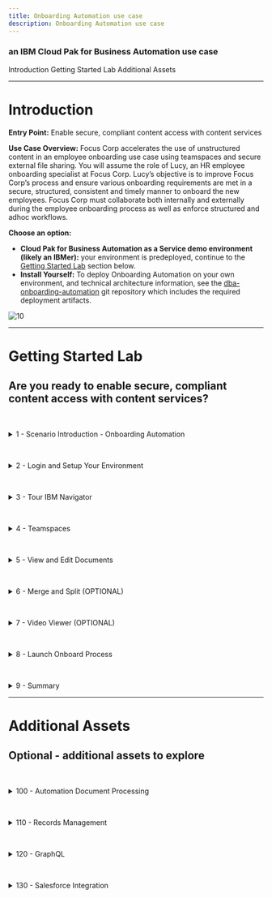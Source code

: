 ```yaml
---
title: Onboarding Automation use case
description: Onboarding Automation use case
---
```


### an IBM Cloud Pak for Business Automation use case

<AnchorLinks>
  <AnchorLink>Introduction</AnchorLink>
  <AnchorLink>Getting Started Lab</AnchorLink>
  <AnchorLink>Additional Assets</AnchorLink>
</AnchorLinks>

***

# Introduction

**Entry Point:** Enable secure, compliant content access with content services

**Use Case Overview:** Focus Corp accelerates the use of unstructured content in an employee onboarding use case using teamspaces and secure external file sharing. You will assume the role of Lucy, an HR employee onboarding specialist at Focus Corp. Lucy’s objective is to improve Focus Corp’s process and ensure various onboarding requirements are met in a secure, structured, consistent and timely manner to onboard the new employees.  Focus Corp must collaborate both internally and externally during the employee onboarding process as well as enforce structured and adhoc workflows. 

**Choose an option:**

  * **Cloud Pak for Business Automation as a Service demo environment (likely an IBMer):** your environment is predeployed, continue to the [Getting Started Lab](#getting-started-lab) section below.
  * **Install Yourself:** To deploy Onboarding Automation on your own environment, and technical architecture information, see the <a href="https://github.com/ibm-cloud-architecture/dba-onboarding-automation" target="_blank">dba-onboarding-automation</a> git repository which includes the required deployment artifacts.

 ![10](./images/010-Intro-OnboardingAutomation.png)

***

# Getting Started Lab

## Are you ready to enable secure, compliant content access with content services?

<a name="lab-section-1"></a>
<br/>
<details>
<summary>1 - Scenario Introduction - Onboarding Automation</summary>

<br/>

**Use Case Overview**

<br/>

Employee applicant (John Doe) submitted an employee application and interview video along with other materials as part of the employment application process.  During this process, HR processors initially reviewed the employment application making comments and annotations on the document along with entering video bookmarks, allowing additional reviewers to quickly locate key responses.  Lucy along with other reviewers are able to review all the information and documents pertaining to applicant John Doe in the teamspace in a consistent and secure manner using an intuitive user-interface. Some of the information such as the applicant's SSN is available on some of the documents but they are redacted so that only reviewers with the approrprate permission are able to see the redacted content.  The use of video bookmarks also allows Lucy to quickly jump to key sections of the the video without necessarily having to watch the entire video.  Finally, you are able to integrate with IBM Business Automation Workflow to launch additional manual and automated processes.

<br/>

**Discovery Map**

<br/>

![1](./images/DiscoveryMap.png)

<br/>

[Go to top](#lab-section-1) | [Go to Getting Started Lab](#getting-started-lab)
</details>

<a name="lab-section-2"></a>
<br/>
<details>
<summary>2 - Login and Setup Your Environment</summary>

<br/>

<a name="lab-section-2a"></a>
<br/>
<details>
<summary style="margin-left: 40px">Option 2A - Are you using a Cloud Pak for Business Automation as a Service demo environment (likely an IBMer)?</summary>

<br/>

<p style="margin-left: 40px">

1. Standard Users, once your account administrator completes the below setup and provides you access, please continue.
1. Administrator Users, expand the following section to access additional steps to setup access for yourself and others in your environment:

</p>

<br/>

<a name="lab-section-2aa"></a>
<br/>
<details>
<summary style="margin-left: 80px">Additional on Cloud Administrator Setup</summary>

<p style="margin-left: 80px">

<br/>

1. Login to your Cloud Pak for Business Automation as a Service demo environment <a href="http://automationcloud.ibm.com" target="_blank">here</a> to access your portal.
1. Open the menu in the upper left.
1. Under **Administer subscriptions**, click **Access management**.
1. Locate or search for your user and ensure all environments (Development and so on) are activated.
1. Click the pencil icon on the right side of your user row and ensure the appropriate roles are selected (below is an example set of roles).
1. Repeat this process for all users that need access using the below for reference.

</p>

<br/>

<p style="margin-left: 80px">

<Row>
<Column colLg={4} colMd={4}>

**All User Access Roles**

![2](./images/required-roles.png)
<br/>

</Column>
<Column colLg={4} colMd={4}>

**All Administrator Roles**

![2](./images/all-admin-roles.png)
<br/>

</Column>
</Row>

</p>

<br/>

<p style="margin-left: 80px">

[Go to top](#lab-section-2aa) | [Go to Getting Started Lab](#getting-started-lab)

</p>

</details>

> Standard Users, continue here...

<p style="margin-left: 40px">

3. Login to your Cloud Pak for Business Automation as a Service demo environment <a href="http://automationcloud.ibm.com" target="_blank">here</a> to access your portal.
4. Open the menu in the upper left
5. Select **Production** and then **Run**

<br/>

![11](./images/001c-Portal.png)

<br/>

6. Click the **Business Automation Apps** tile to launch the Business Automation Navigator desktop

<br/>

![11](./images/001d-Portal.png)

<br/>


7. Wait for the desktop to load in a new browser window/tab (it can take some time)
8. Start by reviewing the available demos, they all represent a business automation use case so you can easily get started.

<br/>

![11](./images/001b-BAN.png)

<br/>

6. When ready, click the green **Onboarding Automation** button to launch the demo.

<br/>

![13](./images/Application01.png)

<br/>

7. Check the tabs to learn more about the demo
1. **Storyboard**
1. **Discovery Map**

<br/>

![13](./images/Application02-Tabs.png)

<br/>

8. Navigate to the **Run the demo!** tab and then click on the picture of the **Lucy - HR Employee Onboarding Specialist**

<br/>

![13](./images/Application03-Lucy.png)

<br/>

[Go to top](#lab-section-2a) | [Go to Getting Started Lab](#getting-started-lab)
</p>
</details>

<br/>

<a name="lab-section-2b"></a>
<br/>
<details>
<summary style="margin-left: 40px">Option 2B - Are You Using Your Own Environment (not an on Cloud trial/demo)?</summary>

<br/>

<p style="margin-left: 40px">

1. Standard Users, once your account administrator completes the below setup and provides you access, please continue.
1. Administrator Users, expand the following section to access additional information to setup access for yourself and others in your environment:

<br/>

</p>

<details>
<summary style="margin-left: 80px">Additional Administrator Setup For Your Own Environment</summary>

<p style="margin-left: 80px">

<br/>

See the <a href="https://github.com/ibm-cloud-architecture/dba-onboarding-automation" target="_blank">dba-onboarding-automation</a> git repository to deploy on your own platform.

</p>

<br/>

</details>

> Standard Users, continue here...

<p style="margin-left: 40px">

1. Ask your administrator for the URL to the desktop in Business Automation Navigator and your login credentials
2. Wait for the desktop to load in a new browser window/tab (it can take some time) and log in

<br/>

![11](./images/001b-BAN.png)

<br/>

3. Start by reviewing the available demos, they all represent a business automation use case so you can easily get started.
4. When ready, click the **Onboarding Automation** tile to launch the use case

</p>

> Please continue to the next section...

<p style="margin-left: 40px">

[Go to top](#lab-section-2b) | [Go to Getting Started Lab](#getting-started-lab)

</p>

</details>

<br/>

[Go to top](#lab-section-2) | [Go to Getting Started Lab](#getting-started-lab)
</details>

<a name="lab-section-3"></a>
<br/>
<details>
<summary>3 - Tour IBM Navigator</summary>

#### IBM Navigator is a desktop for an organization's workers to find and organize information.

<br/>

You are now a Human Resources (HR) Onboarding Specialist, Lucy, at Focus Corp reviewing an applicant, John Doe, for employment. As an onboarding specialist, Lucy will use the IBM Navigator user interface to review content submitted by John such as the employment application and interview video.

<br/>

Let's take a quick tour of the **IBM Navigator** user interface.

<br/>

1. Click on the navigation menu icon in the upper left corner of the screen

<br/>

The navigation menu icon (also commonly referred to as the hamburger icon) is used to access the navigation menu and features such as **Browse**, **Search**, **Share**, **Teamspaces**, **Work**, **Cases** and **Reports**.  Additional features can also be added using plugins.  This interface including the the top banner, list of features and menu options are configurable through the use of desktops.

<br/>

Note: The **Reports** feature is used for Records Management.  Records Management related activities such as declaring a record can be done automatically and also manually using the **Browse** feature.  The **Work** and **Cases** feature show workflow tasks assigned to the user and case manager activities (respectively)

<br/>

 ![13](./images/100-Navigator-Hamburger.png)

<br/>

2. Click the **Browse** feature

<br/>

 ![44](./images/100-Navigator-BrowseFeature.png)

<br/>

You are now viewing a repository called **Corporate Operations** which is an **IBM FileNet Content Manager** repository. You can also access other repositories and perform cross-repository searches using **CM8** (IBM Content Manager), **CMOD** (IBM Content Manager OnDemand), **Box®** and **CMIS** (Content Management Interoperability Services) compliant repositories like **Alfresco® ** and **Microsoft SharePoint®** On-Premises.

<br/>

3. From the folder structure on the left side of the screen, traverse and click on the **Focus Corp Docs / Human Resources / Onboarded Employees** folder representing content for onboarded employees.

<br/>

 ![13](./images/110c-Navigator-OnboardedEmployees.png)

<br/>

As shown the diagram above, the center or content area of the screen shows the selected content which may also be used to traverse the folder structure.  Additionally, the top of the content area displays the full folder structure of the selected content.

<br/>

4.  Click on the **Selena Swift** checkbox as shown in the diagram below.

<br/>

Please note that the folder can be selected by either clicking on the checbox -OR- by clicking on the folder row.  Clicking on the folder name text will select the folder and additionally traverse into the folder.

<br/>

 ![13](./images/115-Navigator-SelenaSwift.png)

<br/>

For onboarded employee – **Selena Swift**, you can see custom folder properties such as the **First Name**, **Last Name**, **Employee ID**, **Onboarded** status and **Hire Date**.

<br/>

5. Navigate to the **Focus Corp Docs / Human Resources / Onboarded Employees / Selena Swift / Employee Packet** folder and then click on the checkbox for the first document.  Next, in the upper-right corner, select the different **Views** (**Details**, **Magazine**, **Filmstrip**).  As shown in the diagram below, the **Details** view is shown as the default view.

<br/>

 ![13](./images/120c-Navigator-EmployeePacket.png)

<br/>

In our example, Focus Corp maintains an **Employee Packet** folder that contains new employee info documents such as the **Confidentially Agreement** and **Employee Manual**.  In the **Details** view, you are able to see the thumbnail and properties of the selected content.

<br/>

6. Select the **Magazine** view

<br/>

 ![13](./images/121-Navigator-Magazine.png)

<br/>

In the **Magazine** view, you can now see the same content along with social features such as **Likes**, **Tags**, **Downloads** and **Comments**.

<br/>

7. Select the **Filmstrip** view.  The **Filmstrip** view is very useful for looking at media such pictures.  Select the **Photos** folder below the **Employee Packet** folder and then select each picture document.

<br/>

 ![13](./images/122-Navigator-Filmstrip.png)

<br/>

[Go to top](#lab-section-3) | [Go to Getting Started Lab](#getting-started-lab)
</details>

<a name="lab-section-4"></a>
<br/>
<details>
<summary>4 - Teamspaces</summary>

#### Let’s now look at teamspaces.  Teamspaces represent a focused view of the relevant folders, documents and searches that a team needs to complete their tasks.

<br/>

Our use case scenario revolves around Lucy reviewing an existing teamspace for employee applicant John Doe.  Typicaly, the teamspace would have already been created, processed and reviewed by a few HR processors before reaching Lucy to further review and approve the applicant for onboarding.  In this section, you first create an employee onboarding teamspace for the employee applicant John Doe.  Next, you will review how a teamspace is used once it is created.

<br/>

<a name="lab-section-41"></a>
<br/>
<details>
<summary style="margin-left: 40px">4.1 - Create Teamspace</summary>
<p style="margin-left: 40px">

<br/>

An **Employee Onboarding** teamspace template should already be available.  If not or if you want to learn more about creating teamspace template, please proceed to the next section below.  Otherwise, proceed to section **4.1.2 - Teamspace Builder**.

<br/>

</p>

<a name="lab-section-411"></a>
<br/>
<details>
<summary style="margin-left: 80px">4.1.1 - Teamspace Template Builder</summary>
<p style="margin-left: 80px">

<br/>

This section covers the creation of a teamspace template using the teamspace template builder.

<br/>

The use of teamspace templates allows for the configuration of the folder hierarchy, documents, search templates, and security in a user-friendly wizard interface which can then be used to create teamspaces in a timely, secure and consistent manner.

<br/>

1. From the navigation menu, click on **Teamspaces**

 ![13](./images/additional-assets/teamspace-template/100-Teamspace-Feature.png)

<br/>
<br/>

2. Click on the **Templates** tab and then click on **New Template**

 ![13](./images/additional-assets/teamspace-template/110-New-Teamspace-Template.png)

<br/>

As shown in the diagram below, the **Teamspace Template Builder** is displayed.

<br/>

The teamspace template builder uses a wizard-driven user interface that guides you through the following steps:
- Define Teamspace Template
- Select Searches
- Select Classes or Entry Templates
- Folders and Documents Tree
- Select Roles

<br/>

 ![13](./images/additional-assets/teamspace-template/120-Template-Builder.png)

<br/>
<br/>

3. Teamspace Template Builder - Step 1 - Define Teamspace Template

<br/>

Enter a value for the **Template name** and **Template description**.  If you are using a shared environment and plan to share the template, please select a value that distinguishes your template from others. In the diagram below, a generic template name and description is used for the employee onboarding use case and specified not to share the template.

<br/>

At this point, you can continue to the next step by clicking on the **Next** button for the remaining configuration items (searches, classes/entry templates, folders/documents and roles).  At any point, you can complete the configuration of the template by clicking on the **Finish** button and optionally edit the configuration at a later time.

<br/>

When complete, click on the **Next** button to continue to the next step.

<br/>

 ![13](./images/additional-assets/teamspace-template/130-Define-Teamspace-Template.png)

<br/>
<br/>

4. Teamspace Template Builder - Step 2 - Select Searches

<br/>

You will not specify any searches for the teamspace, click the **Add** button to continue to the next step

<br/>

 ![13](./images/additional-assets/teamspace-template/140b-Select-Searches.png)

<br/>
<br/>

5. Teamspace Template Builder - Step 3 - Select Classes or Entry Templates

<br/>

This steps specifies either document classes or entry templates that can be used to store documents into the teamspace.  Configure this step using the class or entry template based on your use case.  As shown in the diagram below, first click the option for **Use entry templates to add documents**.  Select the **Employee Onboarding - Application** and the **Employee Onboarding - Document** entry templates.  Finally, click on the **Add** button and then the **Next** button to continue to the next step.

<br/>

 ![13](./images/additional-assets/teamspace-template/150-Select-Entry-Template.png)

<br/>

Please note that the **Employee Onboarding - Application** entry template uses the **Employment Application** document class and the **Employee Onboarding - Document** entry template uses the default **Document** class.  If these entry templates are not available, either create them or simply select the other option of **Use classes to add documents** and specify the **Document** class and the **Employee Application** class.

<br/>
<br/>

6. Teamspace Template Builder - Step 4 - Folders and Documents Tree

<br/>

Click **New Folder** and then build the folder structure shown below or create your own custom folder structure.  To add a document to a folder, click on the **Add Document** button and add a document.  When complete, click on the **Next** button to continue to the last step.

<br/>

 ![13](./images/additional-assets/teamspace-template/160-Folders-Documents-Tree.png)

<br/>

This step configures the folder structure that should be used for the teamspace.  Additionally, documents can be added to the folder(s).  The use of a common folder structure and default documents provides a consistent process so that any teamspaces created with this template uses a consistent and standardized folder hierarchy and documents.

<br/>
<br/>

7. Teamspace Template Builder - Step 5 - Select Roles

<br/>

This steps allows us to create any custom roles for the template which can also be shared with other templates.  Click on **New Role** and then specify the **Role name** and **Role description**.  Next, set the desired permissions on the role.  To share the role with other templates, click on **Make Available**.  Click on the **Finish** button to complete the setup of the teamspace template. The teamspace template can be updated at a later time if desired.

<br/>

 ![13](./images/additional-assets/teamspace-template/170b-Select-Roles.png)

<br/>

The teamspace template is now complete, please refer to the next section **Teamspace Builder** to create a teamspace from this template.

<br/>

[Go to top](#lab-section-4) | [Go to Getting Started Lab](#getting-started-lab)

<br/>

</p>

</details>

<br/>

<a name="lab-section-412"></a>
<br/>
<details>
<summary style="margin-left: 80px">4.1.2 - Teamspace Builder</summary>
<p style="margin-left: 80px">

<br/>

This section covers how to create a teamspace from the **Employee Onboarding Teamspace** template that was created in the section above.

<br/>

Download the items below, you will use this later to add the employment application document into the teamspace
* Employment Appplication - [Focus Corp - Employment Application.pdf](https://github.com/ibm-cloud-architecture/dba-onboarding-automation/raw/main/content-services/sample-documents/Focus%20Corp%20-%20Employment%20Application.pdf)
* Interview Video - <a href="https://ibm.box.com/s/wrg8tk9cx7bi4g23wjk19esxi1rmnl8l" target="_blank">Focus Corp - Video Interview - John Doe - KT.mp4</a>

<br/>

1. From the navigation menu, click on **Teamspaces**

 ![13](./images/additional-assets/teamspace-template/100-Teamspace-Feature.png)

<br/>

2. Click on the **Teamspaces** tab and then click on **New Teamspace**

 ![13](./images/additional-assets/teamspace-template/200b-New-Teamspace.png)

<br/>

As shown in the diagram below, the **Teamspace Builder** is displayed.

<br/>

Similiar to the **Teamspace Template Builder**, the **Teamspace Builder** uses a wizard-driven user interface that guides you through the following steps:
- Define Teamspace
- Select Searches
- Select Classes or Entry Templates
- Folders and Documents Tree
- Select Users

<br/>

 ![13](./images/additional-assets/teamspace-template/210-Teamspace-Builder.png)

<br/>

3. Teamspace Builder - Step 1 - Define Teamspace

<br/>

Enter a value for the **Template name** and **Template description**.  If you are using a shared environment, please select a value that distinguishes your teamspace from others. Next, select the **Employee Onboarding** template or the teamspace template that was created in the section above.

<br/>

When complete, review the information after the diagram below and then click on the **Next** button to continue to the next step.

<br/>

![13](./images/additional-assets/teamspace-template/220-Define-Teamspace.png)

<br/>

You can directly build the teamspace or you can specify the teamspace template that contains some predefined configuration settings.  Using the template allows us to consistently build the teamspace ensuring the proper folder, documents, searches and roles are configured for every new project. At the same time, you are also able to slightly modify these settings as you create the teamspace for any additional configuration that may be needed for the specific teamspace.

<br/>

At this point, you can continue to the next step by clicking on the **Next** button for the remaining configuration items (searches, classes/entry templates, folders/documents and roles).  At any point, you can complete the configuration of the template by clicking on the **Finish** button and optionally edit the configuration at a later time.

<br/>

When complete, click on the **Next** button to continue to the next step.

<br/>

4. Teamspace Builder - Step 2 - Select Searches

<br/>

Any saved searches that were included in the teamspace template should be listed in the **Selected searches** area.  If desired, add any searches that you would like to be included in the teamspace.  When complete, click the **Next** button to continue to the next step.

<br/>

![13](./images/additional-assets/teamspace-template/230-Select-Searches.png)

<br/>

5. Teamspace Builder - Step 3 - Select Classes or Entry Templates

<br/>

Click the **Next** button

<br/>

![13](./images/additional-assets/teamspace-template/240-Select-Entry-Templates.png)

<br/>

This step identifies the classes or entry templates that were configured with the teamspace template.  Any document classes or entry templates that were included in the teamspace template should be listed in the **Selected Classes / Entry Templates** area.

<br/>

6a. Teamspace Builder - Step 4a - Folders and Documents Tree

<br/>

As shown below, the folder structure and associated documents were automatically created based on the teamspace template. In this step, you will add the [Employment Application](https://github.com/ibm-cloud-architecture/dba-onboarding-automation/raw/main/content-services/sample-documents/Focus%20Corp%20-%20Employment%20Application.pdf) into **Application** folder.

<br/>

Right-click on the **Application** folder and click on **Add Document from Local Drive**

<br/>

![13](./images/additional-assets/teamspace-template/250-Add-Application.png)

<br/>

6b. Teamspace Builder - Step 4b - Folders and Documents Tree - Add Document - Employment Application

<br/>

As shown in the diagram below, enter the following:
  1. Entry template - **Employee Onboarding - Application**
  1. What do you want to save? - **Local document**
  1. Choose Files - **Focus Corp - Employment Application.pdf**
  1. First Name - **John**
  1. Last Name - **Doe**
  1. Application Date - select any date

<br/>

When complete, click on the **Add** button

<br/>

![13](./images/additional-assets/teamspace-template/255-Add-Document.png)

<br/>

6c. Teamspace Builder - Step 4c - Folders and Documents Tree - Add Document - Interview Video

<br/>

Using the same process as the step above, add the <a href="https://ibm.box.com/s/wrg8tk9cx7bi4g23wjk19esxi1rmnl8l" target="_blank">Interview Video</a> into the **Application / Video Interview** folder.

<br/>

As shown in the diagram below, enter the following:
  1. File name: Choose Files - **Focus Corp - Video Interview - John Doe - KT.mp4**
  1. Class - **Document**

<br/>

When complete, click on the **Add** button

<br/>

![13](./images/additional-assets/teamspace-template/258-Add-Video.png)

<br/>

7. Teamspace Builder - Step 5 - Select Users

<br/>

As shown in the diagram below, your user name should be identified as an owner of the teamspace.  To add yourself to another role, click on a role in the **Available roles** area.  To add additional users to the teamspace, click on **Add Users and Groups...** and add any additional users or groups to the teamspace.

<br/>

When complete, click the **Finish** button to complete the setup of your teamspace.

<br/>

![13](./images/additional-assets/teamspace-template/260-Teamspace-Users.png)

<br/>

[Go to Teamspace Builder](#lab-section-412) | [Go to Getting Started Lab](#getting-started-lab)
</p>
</details>

<br/>

<p style="margin-left: 40px">

[Go to Create Teamspace](#lab-section-4) | [Go to Getting Started Lab](#getting-started-lab)
</p>
</details>

<br/>

<a name="lab-section-42"></a>
<br/>
<details>
<summary style="margin-left: 40px">4.2 - Review Teamspace</summary>

<p style="margin-left: 40px">

<br/>

1. From the navigation menu, select **Teamspaces**

<br/>

 ![13](./images/200-Teamspace-Feature.png)

<br/>

A list of teamspaces should be displayed. In the diagram below, the  **Employee Onboarding - John Doe** teamspace is highlighted.

<br/>

 ![13](./images/210-Teamspaces.png)
> Note: Please use the teamspace that was created in **4.1.2 - Teamspace Builder**.  Let's refer to this as **your teamspace** going forward.

<br/>

2. Locate your teamspace and right-click on it and select **Modify**, **Roles**

<br/>

 ![13](./images/220-Teamspace-Roles.png)

<br/>

A teamspace can be configured with custom roles for granular security permissions.  Clicking on a role allows you to view and manage the security permissions of the role.  In the diagram below, the **HR - Human Resources** custom role and associated permission are shown.  The **Team** tab can also be selected to view and manage users/groups assigned to the role.

<br/>

 ![13](./images/230-Teamspace-Roles-Security.png)

<br/>

3. Click **Cancel** to exit the **Modify Teamspace** screen

<br/>

4. You are now back at the list of teamspaces, click on your teamspace name to view it

<br/>

 ![13](./images/210-Teamspaces.png)

<br/>

As shown in the digram below, this is the teamspace - note the three sections on the left side of the screen for **Browse** to manage content, **Search** to manage saved searches, **Team** to view members of the teamspace.

<br/>

Note the folder structure in the **Browse** section, this and the associated documents were automatically created using the teamspace template.

<br/>

The middle/main section of the screen displays the content selected in the **Browse** and **Search** section. As shown in the diagram above, the **Application** folder is selected in the **Browse** section with the contents of the folder displayed in the main section.

<br/>

On the right side of the screen, you will see a thumbnail of the document selected in the main section along with a **Properties** section showing the custom document properties associated with the document (**First Name**, **Last Name**, **Application Date**) along with the document **System Properties**.

<br/>

 ![13](./images/240-Teamspace-View.png)

<br/>

[Go to Review Teamspace](#lab-section-42) | [Go to Getting Started Lab](#getting-started-lab)
</p>
</details>

<br/>

[Go to top](#lab-section-4) | [Go to Getting Started Lab](#getting-started-lab)
</details>

<a name="lab-section-5"></a>
<br/>
<details>
<summary>5 - View and Edit Documents</summary>

<br/>

Continuing from the previous **Review teamspace** section, let's now review how to view and edit documents.
> Note: Use the application document (**Focus Corp - Employment Application.pdf**) that was added to the teamspace in section **2 - Login and Setup Your Environment - Setup Instructions - Add employment application document**.  This document represents the employee applicant's employment application and also contains an I9 document which will you split into a second document using the **Merge and Split** option.

1. From the **Teamspace**, click on the application document (Focus Corp - Employment Application.pdf)

<br/>

 ![13](./images/300-Application-Document.png)

<br/>

2. Review the different areas of the viewer including the various tools/icons as shown in the diagram below.

<br/>

> Note: Hovering the mouse over each tool will displays a tool tip identifying the purpose of the tool.

<br/>

 ![13](./images/300-Viewer-Overview.png)

<br/>

3.  From view settings area of the screen, click on the **Fit to window** icon to fit a full page of the document in the display

 ![13](./images/310b-Viewer-Fit.png)

<br/>

As displayed in the diagram above, the page should now fit in the display window.  You can now see the full page of the document including all the redactions and annotations on the first page.  Annotations allow you to mark up a document with items such as lines, rectangles, redactions, text, highlights, sticky notes, pencil and stamps.  Each annotation has security permissions and includes the user and timestamp the annotation was created/modified.

> Note: the annotations displayed in the steps below may not be present if you did not create them when you added the document to the teamspace. If so, use the diagram to identify what would have displayed and optionally create the annotation identified in the step.  Otherwise, simply ignore the step and continue to the next step.

<br/>

4. For each redaction and annotation, hover the mouse over the item to see who created the item and the creation timestamp.

<br/>

 ![13](./images/315-Viewer-Timestamp.png)

<br/>
<br/>

5. Right-click on a redaction then select the first option which is **Select redaction reason**

<br/>

 ![13](./images/320b-Viewer-Redaction-Reason.png)

<br/>

As displayed in the diagram above, the reason for the redaction is displayed and can also be set to a different reason if desired.  Redaction Reasons use role-based security so that only users within a configured role can see behind the redaction and/or manage the redaction. Additionally, data capture/processing solutions can be configured to automatically redact values such as a Social Security Number and associate with the redaction reason.

<br/>
<br/>

6. Click **Cancel** to exit out of the **Select Redaction Reason** dialog window.

<br/>
<br/>

7. On the application document, locate the yellow sticky note on the document and either double-click on the sticky note -OR- right-click on the sticky note and then click on the second menu option for **Edit text**

<br/>

 ![13](./images/330b-Sticky-Note.png)

<br/>

As displayed in the diagram above, the text for the **Sticky note** annotation is displayed along with the creation/modified timestamp. With appropriate security, you are also able to modify the text.  The **Sticky note** in the annotation toolbar is also identified in the diagram if you want to create a new **Sticky note** annotation.

<br/>

To the right of the **Sticky note** annotation on the application document, there is also a **Text** annotation to display text without having to open the annotation.

<br/>
<br/>

8. In the upper-right corner of the viewer, click on the **View Comments** icon

<br/>

 ![13](./images/340b-Doc-Comment.png)

<br/>

As displayed in the diagram above, any existing document comments are displayed here.  The **Filter** box can be used to search for a specific comment.  A new comment can be added by entering text at the bottom of the viewer and then pressing the **Enter** button. If the user has appropriate security, existing comments can be edited or deleted by right-clicking on a comment and then clicking on the **Edit** or **Delete** option as shown in the diagram above.

<br/>

Additionally, document comments can be added directly from the document by right-clicking on the document and then selecting the **Properties** menu option.

<br/>

When complete, click on the **View Comments** icon at the top of the viewer to toggle out of the **View Comments** mode.

<br/>
<br/>

9. After exiting the **View Comments** mode, review the existing **Stamp** annotations and enter a new **Stamp** annotation by clicking on the **Stamp** annotation in the **Annotations** bar area on the right side of the viewer. Next, click on the **Approved** annotation icon and then click where you want the annotation to be located on the document.

<br/>

 ![13](./images/350-Stamp.png)

<br/>

As displayed in the diagram above, the existing stamp annotations are shown magnified.  These stamp annotations represent when the document was received and reviewed.  After clicking on the **Approved** stamp annotation, the **Stamp** annotation should now appear on the document with your email address along with the date.

<br/>

When complete, click on the **Save** icon to save the document with the newly created annotation.

<br/>
<br/>

10. Click on the **Thumbnails view** icon from the bottom of the viewer.

<br/>

 ![13](./images/360-Thumbnail.png)

<br/>

As displayed in the diagram above, the thumbnails of each page of the document are displayed.

<br/>

 ![13](./images/362-Thumbnail-Size.png)

<br/>

<br/>

Congratulations, you completed the **View and Edit Documents** steps.  Please note the additional features to view and edit documents:
  - IBM Content Navigator Edit Service – edit directly in any desktop application
  - IBM Navigator Sync – sync and collaborate on documents directly from a computer desktop or mobile device
  - IBM Navigator Mobile – access, manage and sync content on your mobile device
  - IBM Navigator for Microsoft Office® –  access and manage content within Microsoft Office
  - Microsoft Office Online Editing® –  collaborative editing using Microsoft Office 365® or Microsoft Office Online Server®
  - IBM Enterprise Video Streaming – stream video with automatic caption generation and automated transcoding for multiple bitrates, video size and quality

<br/>

[Go to top](#lab-section-5) | [Go to Getting Started Lab](#getting-started-lab)
</details>

<a name="lab-section-6"></a>
<br/>
<details>
<summary>6 - Merge and Split (OPTIONAL)</summary>

<br/>

Continuing from the previous section viewing the thumbnails of the application document - the first five pages represent the actual application document.  The next four pages is an **I9 - Employment Verification** document that does not belong in the same document.  You will use the **Merge and Split** feature to first create a copy of our document and then remove the first five pages to create a separate I9 document.  Next, you will remove the last four pages of our employment application document so that it only contains the correct pages.

<br/>
<br/>

1. From the upper-right corner of the viewer, select the **Open in New Window** icon to open the viewer in a separate window which allows us to select the **Merge and Split** option.

<br/>

 ![13](./images/370-MergeSplit-Open.png)

<br/>
<br/>

2.  From the separate viewer window, select the **Merge and Split** icon at the top of the viewer.

<br/>

 ![13](./images/372-MergeSplit-Option.png)

<br/>

As displayed in the diagram below, you are now in the **Merge and Split** mode where you can see the three icons for **Cut**, **Copy** and **Paste**.  You are also able to move one or more pages by selecting the page(s) and dragging it to the desired location.

<br/>

 ![13](./images/373-MergeSplit-Main.png)

<br/>
<br/>

4.  Select the **Add document** icon from the top menu bar so that you can create the separate document

<br/>

 ![13](./images/374-MergeSplit-AddDoc.png)

<br/>

As displayed in the diagram below, the **Add Document** window appears.  Select the **Employee Onboarding - Document** entry template which uses the default **Document** class.  Next, set the **Document Title** property to **John Doe - I9** and finally click the **Add** button to add the document.

<br/>

 ![13](./images/375-MergeSplit-DocSave.png)

<br/>
<br/>

5.  There should now be two tabs in the document viewer with the second tab representing the newly added **John Doe - I9** document.  You want to remove the employee application pages - select the first five pages of the document and then click on the **Cut** icon to remove the selected pages.

<br/>

 ![13](./images/376-MergeSplit-I9.png)

<br/>
<br/>

6.  As shown in diagram below, there should be four document pages.  Click on the **Check in document** icon to save and check-in the document to the repository.

<br/>

 ![13](./images/377-1-MergeSplit-I9CheckIn.png)

<br/>
<br/>

7.  Click on the first document tab which is our original employment application document.

<br/>

 ![13](./images/378-1-MergeSplit.png)

<br/>

8.  Select the last four pages of the document and then select the **Cut** icon to remove the I9 document pages.

<br/>

 ![13](./images/378-2c-MergeSplit-Cut.png)

<br/>

9.  Click on the **Check in document** icon to save and check-in the document to the repository.

<br/>

 ![13](./images/378-3-MergeSplit-Save.png)

<br/>

You can now exit the document viewer to return back to the teamspace.

<br/>
<br/>

[Go to top](#lab-section-6) | [Go to Getting Started Lab](#getting-started-lab)
</details>

<a name="lab-section-7"></a>
<br/>
<details>
<summary>7 - Video Viewer (OPTIONAL)</summary>

<br/>

Let's now take a look at the video viewer to view and stream videos and audio files.

<br/>

1.  From the teamspace, click on the video name in the folder: **Employee Onboarding \ Application \ Video Interview**.

<br/>

 ![13](./images/380-Video-Launch.png)

<br/>

Note that selecting the video will also provide a short live preview of the video in the right pane along with the properties of the video.

<br/>
<br/>

2. Click on the **Open in New Window** icon in the upper right corner of the viewer to open the viewer in a new window so you can access the video bookmark feature.

<br/>

 ![13](./images/382-Video-OpenNewWindow.png)

<br/>
<br/>

3. Click on **Bookmarks** on the top left area of the viewer

<br/>

 ![13](./images/383-Video-Bookmarks.png)

<br/>

Afer selecting **Bookmarks**, the list of video bookmarks will be displayed.  These were manually entered by an HR specialist during the initial application review process.  Each bookmark identifies the name of the bookmark, bookmark description, the time of the bookmark and the user who created the bookmark.  The use of video bookmarks is very valuable for Focus Corp to be able to quickly review key segments of the video without viewing the entire video.  Additionally, the video viewer enables you to view, collaborate and easily stream large video files without requiring any browser plugins.

<br/>

Entering text in the **Filter** field also allows you to search on the name of the bookmark allowing for even faster location of a particular bookmark in the event there are numerous bookmarks.  For example, enter **strengths** to quickly go to the bookmark named **What is your greatest strengths**

<br/>
<br/>

4. From the bookmark list, click on a bookmark and then cycle through the bookmarks by clicking on the **Previous** and/or **Next** buttons

<br/>

 ![13](./images/384-Video-PreviousNext.png)

<br/>

Notice that the video starts immediately as you click each bookmark with little or no lag.  When the video is initially opened, the video can be played right away as the video is streamed in the background.

<br/>
<br/>

5. Let's now create a new bookmark.  Locate a time in the video to create a bookmark.  This can be done by playing the video and pausing at the desired location. Once you have a good idea where to place the bookmark, click on **New Bookmark** and then enter **Bookmark Name** and **Description**.  If necessary, adjust the **Start Time** to the desired time in the video.

<br/>

 ![13](./images/385-Video-NewBookmark.png)

<br/>

[Go to top](#lab-section-7) | [Go to Getting Started Lab](#getting-started-lab)
</details>

<a name="lab-section-8"></a>
<br/>
<details>
<summary>8 - Launch Onboard Process</summary>

<br/>

Lucy is now ready to approve the employee applicant, let's trigger a workflow to start the downstream onboarding process.

<br/>

1. From the teamspace, browse to the **Application** folder and right-click on the employeement appliction to select the menu option for **Workflow**, **Launch Process**

<br/>

 ![13](./images/600-LaunchProcess.png)

<br/>
<br/>

2. Select the **Onboard Employee** process and click the **OK** button

<br/>

 ![13](./images/610-LaunchProcess-OnboardEmployee.png)

<br/>
<br/>

3. Enter any comments in the **Review Request Details**

<br/>

 ![13](./images/620-LaunchProcess-LaunchUI.png)

<br/>

As shown in the diagram above, the launch screen is displayed with properties such as the **Document Name**, **First Name**, **Last Name**, and **Application Date** automatically populated from the document properties.  You are able to view the contents of employement application as a final check and ultimately trigger the process by clicking on the **Launch process** button.

<br/>
<br/>

4. Click the **Launch process** button to start the process.

<br/>

 ![13](./images/625-LaunchProcess-Launch.png)

<br/>

Although not fully implemented within this scenario, the process just launched would orchestrate downstream activities to onboard the applicant including manual and automated steps such as sending the offer letter and employee packet, preparing backend systems for enrollment such as benefits, payroll and IT accounts.

<br/>

[Go to top](#lab-section-8) | [Go to Getting Started Lab](#getting-started-lab)
</details>

<a name="lab-section-9"></a>
<br/>
<details>
<summary>9 - Summary</summary>

<br/>

As you saw, Content Services enables secure and compliant content access through the use of teamspaces, viewing and editing capabilities such as Role-Based Redactions, Merge and Split, Video Bookmarks and finally workflow to automate additional processes.  The Cloud Pak for Business Automation provides a powerful, pre-integrated platform including Content Services alongside additional business automation services such as Workflow (BAW), RPA, Decisions (ODM and ADS) and more.

<br/>

Please visit the **Additional Assets** section for additional features not covered in this lab.

<br/>

[Go to top](#lab-section-9) | [Go to Getting Started Lab](#getting-started-lab)
</details>

***

# Additional Assets

## Optional - additional assets to explore

<a name="additional-assets-100"></a>
<br/>
<details>
<summary>100 - Automation Document Processing</summary>

<br/>

Video: <a href="https://youtu.be/Y3dyHRjFvxU" target="_blank">Automation Document Processing Overview (3:46)</a>

<br/>

![13](./images/additional-assets/AutomationDocumentProcessingOverview.png)

Traditional document capture solutions cannot meet the document processing demands of today’s digital world. Increased market demand for speed and flexibility, combined with exponential growth in regulatory compliance requirements prevent enterprises from realizing the potential for digital transformation. Applying a full document processing workflow with low-code development tools and advanced AI with deep learning, enterprises can use IBM Automation Document Processing to eliminate manual work across the enterprise.

<br/>

[Go to top](#additional-assets) | [Go to Introduction](#introduction) | [Go to Getting Started Lab](#getting-started-lab)

</details>

<a name="additional-assets-110"></a>
<br/>
<details>
<summary>110 - Records Management</summary>

<br/>

Video: <a href="https://youtu.be/a-iOyZdHHv8" target="_blank">Records Management (3:15)</a>

<br/>

![13](./images/additional-assets/RecordsManagement.png)

<br/>

IBM Enterprise Records provides content, processes and connectivity to help you maintain and provide a record of compliance for electronic and physical records. The comprehensive solution enables you to streamline records-based activities and help enforce compliance with retention policies, with or without user participation. Using IBM, you can capture, declare, classify, store and dispose of electronic and physical records according to fiscal, legal and regulatory requirements. IBM Enterprise Records is also available as managed service on cloud and for a containerized deployment in a private or public cloud.

<br/>

[Go to top](#additional-assets) | [Go to Introduction](#introduction) | [Go to Getting Started Lab](#getting-started-lab)

</details>

<a name="additional-assets-120"></a>
<br/>
<details>
<summary>120 - GraphQL</summary>

<br/>

Video: <a href="https://ibm.biz/SimplifyDevelopmentFileNetGraphQL" target="_blank">Simplify Development using the FileNet GraphQL API (7:18)</a>

<br/>

![13](./images/additional-assets/FileNetGraphQL-Thumbnail-Intro.png)

<br/>

The FileNet GraphQL API enables you to query and manipulate data easily through an intuitive and flexible syntax that simplifies application development for your Content Platform Engine.  The API allows you to request the exact information you need and receive predictable results reducing the number of network calls and bandwidth requirements improving performance.

<br/>

[Go to top](#additional-assets) | [Go to Introduction](#introduction) | [Go to Getting Started Lab](#getting-started-lab)

</details>

<a name="additional-assets-130"></a>
<br/>
<details>

<a name="additional-assets-130"></a>
<br/>
<summary>130 - Salesforce Integration</summary>

<br/>

Video: <a href="https://ibm.biz/FileNetSalesforce" target="_blank">Salesforce CRM Content to FileNet (6:29)</a>

<br/>

![13](./images/additional-assets/SalesforceOverview2.png)

Seamlessly connect Salesforce with FileNet Content Manager to eliminate a content silo and manage Salesforce content within the leading, modern FileNet Content Manager platform. This native integration allows Salesforce users to store and manage related content seamlessly in FileNet Content Manager as it relates to Salesforce accounts, cases, opportunities, and more.  They will no longer need to switch applications to find related information. With a Salesforce-oriented user experience, this connector will require minimal to no training, and IT teams can take advantage of the feature-rich content management capabilities of FileNet and govern enterprise content in one place.

<br/>

[Go to top](#additional-assets) | [Go to Introduction](#introduction) | [Go to Getting Started Lab](#getting-started-lab)
</details>
